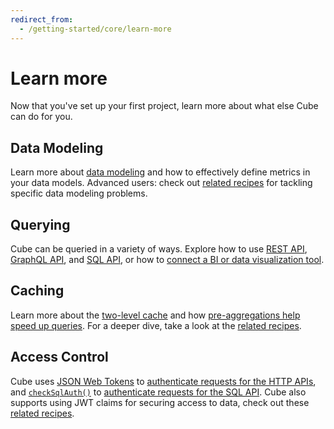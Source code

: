 ```yaml
---
redirect_from:
  - /getting-started/core/learn-more
---
```


# Learn more

Now that you've set up your first project, learn more about what else Cube can
do for you.

## Data Modeling

Learn more about [data modeling](/product/data-modeling/fundamentals/concepts)
and how to effectively define metrics in your data models. Advanced users: check
out [related recipes](/guides/recipes/overview#recipes-data-schema) for tackling
specific data modeling problems.

## Querying

Cube can be queried in a variety of ways. Explore how to use
[REST API](/reference/rest-api), [GraphQL API](/reference/graphql-api), and
[SQL API](/product/apis-integrations/sql-api), or how to
[connect a BI or data visualization tool](/product/configuration/visualization-tools).

## Caching

Learn more about the [two-level cache](/product/caching) and how
[pre-aggregations help speed up queries](/product/caching/getting-started-pre-aggregations).
For a deeper dive, take a look at the
[related recipes](/guides/recipes/overview#recipes-query-acceleration).

## Access Control

Cube uses [JSON Web Tokens](https://jwt.io/) to
[authenticate requests for the HTTP APIs](/product/auth), and
[`checkSqlAuth()`](/reference/configuration/config#checksqlauth) to
[authenticate requests for the SQL API](/product/apis-integrations/sql-api/security).
Cube also supports using JWT claims for securing access to data, check out these
[related recipes](/guides/recipes/overview#recipes-access-control).
